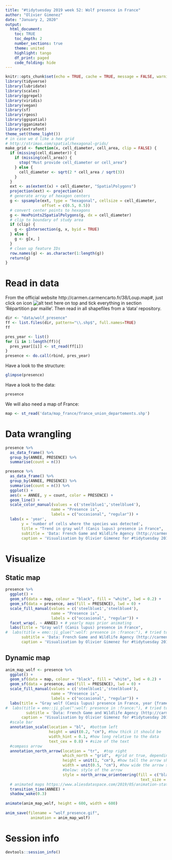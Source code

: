 ```yaml
---
title: "#tidytuesday 2019 week 52: Wolf presence in France"
author: "Olivier Gimenez"
date: "January 2, 2020"
output: 
  html_document:
    toc: TRUE
    toc_depth: 2
    number_sections: true
    theme: united
    highlight: tango
    df_print: paged
    code_folding: hide
---
```


```r
knitr::opts_chunk$set(echo = TRUE, cache = TRUE, message = FALSE, warning = FALSE, dpi = 600, fig.height=6, fig.width = 1.777777*6)
library(tidyverse)
library(lubridate)
library(scales)
library(ggrepel)
library(viridis)
library(vegan)
library(sf)
library(rgeos)
library(ggspatial)
library(gganimate)
library(extrafont)
theme_set(theme_light())
# in case we d like a hex grid
# http://strimas.com/spatial/hexagonal-grids/
make_grid <- function(x, cell_diameter, cell_area, clip = FALSE) {
  if (missing(cell_diameter)) {
    if (missing(cell_area)) {
      stop("Must provide cell_diameter or cell_area")
    } else {
      cell_diameter <- sqrt(2 * cell_area / sqrt(3))
    }
  }
  ext <- as(extent(x) + cell_diameter, "SpatialPolygons")
  projection(ext) <- projection(x)
  # generate array of hexagon centers
  g <- spsample(ext, type = "hexagonal", cellsize = cell_diameter, 
                offset = c(0.5, 0.5))
  # convert center points to hexagons
  g <- HexPoints2SpatialPolygons(g, dx = cell_diameter)
  # clip to boundary of study area
  if (clip) {
    g <- gIntersection(g, x, byid = TRUE)
  } else {
    g <- g[x, ]
  }
  # clean up feature IDs
  row.names(g) <- as.character(1:length(g))
  return(g)
}
```

# Read in data

From the official website http://carmen.carmencarto.fr/38/Loup.map#, just click on icon ![alt text here](img/icon_download_inactive.png) on top and tick everything in section 'Répartition par maille'. Then read in all shapefiles from a 'data' repository.

```r
dir <- "data/wolf_presence"
ff <- list.files(dir, pattern="\\.shp$", full.names=TRUE)
ff

pres_year <- list()
for (i in 1:length(ff)){
  pres_year[[i]] <- st_read(ff[i])
}
presence <- do.call(rbind, pres_year)
```

Have a look to the structure:
```r
glimpse(presence)
```

Have a look to the data:
```r
presence
```

We will also need a map of France:
```r
map <- st_read('data/map_france/france_union_departements.shp')
```

# Data wrangling

```r
presence %>% 
  as_data_frame() %>%
  group_by(ANNEE, PRESENCE) %>%
  summarise(count = n())
```


```r
presence %>% 
  as_data_frame() %>%
  group_by(ANNEE, PRESENCE) %>%
  summarise(count = n()) %>%
  ggplot() + 
  aes(x = ANNEE, y = count, color = PRESENCE) + 
  geom_line() +
  scale_color_manual(values = c('steelblue1','steelblue4'),
                    name = "Presence is",
                    labels = c("occasional", "regular")) + 
  labs(x = 'year',
       y = 'number of cells where the species was detected',
       title = "Trend in gray wolf (Canis lupus) presence in France", 
       subtitle = 'Data: French Game and Wildlife Agency (http://carmen.carmencarto.fr/38/Loup.map#)',
       caption = 'Visualisation by Olivier Gimenez for #tidytuesday 2019 week 52 \n Code: https://bit.ly/2QgfhhD') 
```


# Visualize

## Static map

```r
presence %>%
  ggplot() +
  geom_sf(data = map, colour = "black", fill = "white", lwd = 0.2) + 
  geom_sf(data = presence, aes(fill = PRESENCE), lwd = 0) + 
  scale_fill_manual(values = c('steelblue1','steelblue4'),
                    name = "Presence is",
                    labels = c("occasional", "regular")) +
  facet_wrap(. ~ ANNEE) + # yearly maps prior animating
  labs(title = "Gray wolf (Canis lupus) presence in France",
#  labs(title = emo::ji_glue(":wolf: presence in :france:"), # tried to have emojis in the title, did not work
       subtitle = 'Data: French Game and Wildlife Agency (http://carmen.carmencarto.fr/38/Loup.map#)',
       caption = 'Visualisation by Olivier Gimenez for #tidytuesday 2019 week 52 \n Code: https://bit.ly/2QgfhhD') 
```

## Dynamic map

```r
anim_map_wolf <- presence %>%
  ggplot() +
  geom_sf(data = map, colour = "black", fill = "white", lwd = 0.2) + 
  geom_sf(data = presence, aes(fill = PRESENCE), lwd = 0) +
  scale_fill_manual(values = c('steelblue1','steelblue4'),
                    name = "Presence is",
                    labels = c("occasional", "regular")) + 
  labs(title = "Gray wolf (Canis lupus) presence in France, year {frame_time}", # title with dynamic year
#  labs(title = emo::ji_glue(":wolf: presence in :france:"), # tried to have emojis in the title, did not work
         subtitle = 'Data: French Game and Wildlife Agency (http://carmen.carmencarto.fr/38/Loup.map#)',
       caption = 'Visualisation by Olivier Gimenez for #tidytuesday 2019 week 52 \n Code: https://bit.ly/2QgfhhD') +  
  #scale bar
  annotation_scale(location = "bl",  #bottom left
                   height = unit(0.2, "cm"), #how thick it should be
                   width_hint = 0.1, #how long relative to the data
                   text_cex = 0.8) + #size of the text
  #compass arrow
  annotation_north_arrow(location = "tr",  #top right
                         which_north = "grid",  #grid or true, depending on data projection
                         height = unit(1, "cm"), #how tall the arrow should be
                         width = unit(0.5, "cm"), #how wide the arrow should be
                         #below: style of the arrow
                         style = north_arrow_orienteering(fill = c("black", "black"), 
                                                           text_size = 9)) +
  # animated maps https://www.aliesdataspace.com/2019/05/animation-station/
  transition_time(ANNEE) + 
  shadow_wake(0.3)
 
animate(anim_map_wolf, height = 600, width = 600)
 
anim_save(filename = "wolf_presence.gif",
           animation = anim_map_wolf)
```

# Session info

```r
devtools::session_info()
```


